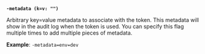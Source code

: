 <a id="token-metadata" />

**`-metadata (k=v: "")`**

Arbitrary key=value metadata to associate with the token. This metadata will show 
in the audit log when the token is used. You can specify this flag multiple times 
to add multiple pieces of metadata.

**Example**: `-metadata=env=dev`